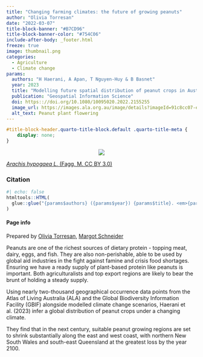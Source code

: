 ```yaml
---
title: "Changing farming climates: the future of growing peanuts"
author: "Olivia Torresan"
date: "2022-03-07"
title-block-banner: "#B7CD96"
title-block-banner-color: "#754C06"
include-after-body: _footer.html
freeze: true
image: thumbnail.png
categories:
  - Agriculture
  - Climate change
params:
  authors: "H Haerani, A Apan, T Nguyen-Huy & B Basnet"
  year: 2023
  title: "Modelling future spatial distribution of peanut crops in Australia under climate change scenarios"
  publication: "Geospatial Information Science"
  doi: https:://doi.org/10.1080/10095020.2022.2155255
  image_url: https://images.ala.org.au/image/details?imageId=91c8cc07-ef18-4b5d-af0f-6b3610f1ca0e
  alt_text: Peanut plant flowering
---
```


<!-- remove metadata section -->

```css
#title-block-header.quarto-title-block.default .quarto-title-meta {
    display: none;
}
```


<!-- Side panel -->

:::{.column-page}

:::{.paper-side-column}

<center>
:::{.col-image layout-ncol=1 style="margin-left: auto; margin-right: auto;"}
<!-- add image url -->
<img src="https://ala-images.s3.ap-southeast-2.amazonaws.com/store/e/0/a/c/91c8cc07-ef18-4b5d-af0f-6b3610f1ca0e/original" class="rounded"/></img>
:::
</center>

::: figure-caption
<!-- edit caption -->
[*Arachis hypogaea L.* (Fagg, M. CC BY 3.0)](https://ala-images.s3.ap-southeast-2.amazonaws.com/store/e/0/a/c/91c8cc07-ef18-4b5d-af0f-6b3610f1ca0e/original)
:::

### Citation
```r
#| echo: false
htmltools::HTML(
  glue::glue("{params$authors} ({params$year}) {params$title}. <em>{params$publication}</em> <a href='{params$doi}' target='_blank'>{params$doi}</a>")
)
```


#### Page info
Prepared by 
[Olivia Torresan](https://labs.ala.org.au/people/Torresan_Olivia/), 
[Margot Schneider](https://labs.ala.org.au/people/Schneider_Margot/)

:::


<!-- Main panel description -->

::: {.paper-main-column}
Peanuts are one of the richest sources of dietary protein - topping meat, dairy, eggs, and fish. They are also non-perishable, able to be used by global aid industries in the fight against famine and crisis food shortages. Ensuring we have a ready supply of plant-based protein like peanuts is important. Both agriculturalists and top export regions are likely to bear the brunt of holding a steady supply.

Using nearly two-thousand geographical occurrence data points from the Atlas of Living Australia (ALA) and the Global Biodiversity Information Facility (GBIF) alongside modelled climate change scenarios, Haerani et al. (2023) infer a global distribution of peanut crops under a changing climate. 
 
They find that in the next century, suitable peanut growing regions are set to shrink substantially along the east and west coast, with northern New South Wales and south-east Queensland at the greatest loss by the year 2100. 
:::

:::

